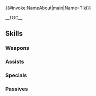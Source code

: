 {{#invoke:NameAbout|main|Name=Tiki}}{{HeroPage Tabs|{{PAGENAME}}}}
{{Hero Infobox
|Name=Tiki
|Title=Legendary Dragon
|GrowthModifier=Gen 2, Trainee
|WeaponType=Blue Breath
|Origin=Fire Emblem: Mystery of the Emblem
|Gender=Female
|LegendaryEffect=Earth
|BoostHP=3
|BoostDef=4
|MoveType=Armored
|actorEN=Mela Lee
|actorJP=諸星すみれ
|artist=円居雄一郎
|releaseDate = 2018-09-28
|TagID=伝承チキ
|InternalID=297
|Properties=legendary,hat,tiara
|cv1=1
|cv2=1000100
|description=A princess and daughter of the Divine Dragon. Left behind long ago, before Naga's death, she hides great power within herself. Appears in Fire Emblem: Mystery of the Emblem.
}}

__TOC__

{{Stats Page|Hero={{BASEPAGENAME}}
|Lv1HP=17|Lv1ATK=10|Lv1SPD=11|Lv1DEF=4|Lv1RES=5
|GRHP=65|GRATK=55|GRSPD=55|GRDEF=75|GRRES=55
}}

==Skills==

===Weapons===
{{Weapons Table
|weapon1=Fire Breath
|weapon1Default=1
|weapon1Unlock=1
|weapon2=Fire Breath+
|weapon2Default=3
|weapon2Unlock=2
|weapon3=Flametongue
|weapon3Default=4
|weapon3Unlock=3
|weapon4=Divine Mist
|weapon4Default=5
|weapon4Unlock=5
}}

===Assists===
{{Assists Table
}}

===Specials===
{{Specials Table
|special1=New Moon
|special1Default=4
|special1Unlock=3
|special2=Moonbow
|special2Default=
|special2Unlock=4
}}
===Passives===
{{Passives Table
|passiveA1=Fierce Stance 1
|passiveA2=Fierce Stance 2
|passiveA3=Fierce Breath
|passiveA1Unlock=3
|passiveA2Unlock=4
|passiveA3Unlock=5
|passiveB1=Bold Fighter 1
|passiveB2=Bold Fighter 2
|passiveB3=Bold Fighter 3
|passiveB4=Slick Fighter 1
|passiveB5=Slick Fighter 2
|passiveB6=Slick Fighter 3
|passiveB1Unlock=1
|passiveB2Unlock=2
|passiveB3Unlock=4
|passiveB4Unlock=3
|passiveB5Unlock=4
|passiveB6Unlock=5
|passiveC1=With Everyone!
|passiveC2=With Everyone! II
|passiveC1Unlock=5
|passiveC2Unlock=5
}}

{{Heroes Navbox}}